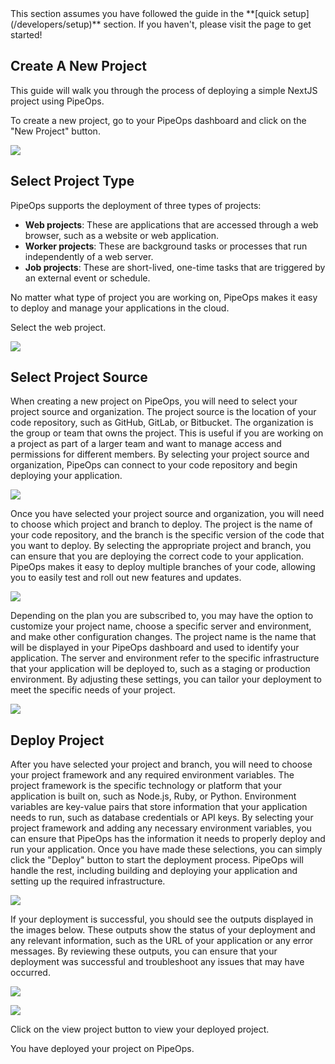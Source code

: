 
<Callout type="info" emoji="📘">
  This section assumes you have followed the guide in the **[quick setup](/developers/setup)** section. If you haven't, please visit the page to get started!
</Callout>

## Create A New Project

This guide will walk you through the process of deploying a simple NextJS project using PipeOps.

To create a new project, go to your PipeOps dashboard and click on the "New Project" button.

![](https://files.readme.io/ba05207-image.png)

## Select Project Type

PipeOps supports the deployment of three types of projects:

- **Web projects**: These are applications that are accessed through a web browser, such as a website or web application.
- **Worker projects**: These are background tasks or processes that run independently of a web server.
- **Job projects**: These are short-lived, one-time tasks that are triggered by an external event or schedule.

No matter what type of project you are working on, PipeOps makes it easy to deploy and manage your applications in the cloud.

Select the web project.

![](https://files.readme.io/c86d815-image.png)

## Select Project Source

When creating a new project on PipeOps, you will need to select your project source and organization. The project source is the location of your code repository, such as GitHub, GitLab, or Bitbucket. The organization is the group or team that owns the project. This is useful if you are working on a project as part of a larger team and want to manage access and permissions for different members. By selecting your project source and organization, PipeOps can connect to your code repository and begin deploying your application.

![](https://files.readme.io/7961a1f-image.png)

Once you have selected your project source and organization, you will need to choose which project and branch to deploy. The project is the name of your code repository, and the branch is the specific version of the code that you want to deploy. By selecting the appropriate project and branch, you can ensure that you are deploying the correct code to your application. PipeOps makes it easy to deploy multiple branches of your code, allowing you to easily test and roll out new features and updates.

![](https://files.readme.io/5808c99-image.png)

Depending on the plan you are subscribed to, you may have the option to customize your project name, choose a specific server and environment, and make other configuration changes. The project name is the name that will be displayed in your PipeOps dashboard and used to identify your application. The server and environment refer to the specific infrastructure that your application will be deployed to, such as a staging or production environment. By adjusting these settings, you can tailor your deployment to meet the specific needs of your project.

![](https://files.readme.io/8530fda-image.png)

## Deploy Project

After you have selected your project and branch, you will need to choose your project framework and any required environment variables. The project framework is the specific technology or platform that your application is built on, such as Node.js, Ruby, or Python. Environment variables are key-value pairs that store information that your application needs to run, such as database credentials or API keys. By selecting your project framework and adding any necessary environment variables, you can ensure that PipeOps has the information it needs to properly deploy and run your application. Once you have made these selections, you can simply click the "Deploy" button to start the deployment process. PipeOps will handle the rest, including building and deploying your application and setting up the required infrastructure.

![](https://files.readme.io/0f0be2c-image.png)

If your deployment is successful, you should see the outputs displayed in the images below. These outputs show the status of your deployment and any relevant information, such as the URL of your application or any error messages. By reviewing these outputs, you can ensure that your deployment was successful and troubleshoot any issues that may have occurred.

![](https://files.readme.io/ea5298b-image.png)

![](https://files.readme.io/4667df9-image.png)

Click on the view project button to view your deployed project.

<Callout type="success" emoji="👍">
  You have deployed your project on PipeOps.
</Callout>